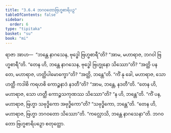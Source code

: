 ```yaml
---
title: "3.6.4 ဘဂဝတောဗြဟ္မစာရိပဉှ"
tableOfContents: false
sidebar:
  order: 6
type: "tipitaka"
basket: "su"
book: "mi"
---
```



<DynamicBreadcrumb />

<Division number="86" book="mi">

<Paragraph number="409" book="mi">
ရာဇာ အာဟ—  “ဘန္တေ နာဂသေန, ဗုဒ္ဓေါ ဗြဟ္မစာရီ”တိ? “အာမ, မဟာရာဇ, ဘဂဝါ ဗြဟ္မစာရီ”တိ. “တေန ဟိ, ဘန္တေ နာဂသေန, ဗုဒ္ဓေါ ဗြဟ္မုနော သိဿော”တိ? “အတ္ထိ ပန တေ, မဟာရာဇ, ဟတ္ထိပါမောက္ခော”တိ? “အတ္ထိ, ဘန္တေ”တိ. “ကိံ နု ခေါ, မဟာရာဇ, သော ဟတ္ထီ ကဒါစိ ကရဟစိ ကောဉ္စနာဒံ နဒတီ”တိ? “အာမ, ဘန္တေ, နဒတီ”တိ. “တေန ဟိ, မဟာရာဇ, သော ဟတ္ထီ ကောဉ္စသကုဏဿ သိဿော”တိ? “န ဟိ, ဘန္တေ”တိ. “ကိံ ပန, မဟာရာဇ, ဗြဟ္မာ သဗုဒ္ဓိကော အဗုဒ္ဓိကော”တိ? “သဗုဒ္ဓိကော, ဘန္တေ”တိ. “တေန ဟိ, မဟာရာဇ, ဗြဟ္မာ ဘဂဝတော သိဿော”တိ.
</Paragraph>

<Paragraph number="410" book="mi">
“ကလ္လောသိ, ဘန္တေ နာဂသေနာ”တိ.

</Paragraph>
</Division>

<Paragraph number="411" type="center" book="mi">
ဘဂဝတော ဗြဟ္မစာရိပဉှော စတုတ္ထော.
</Paragraph>